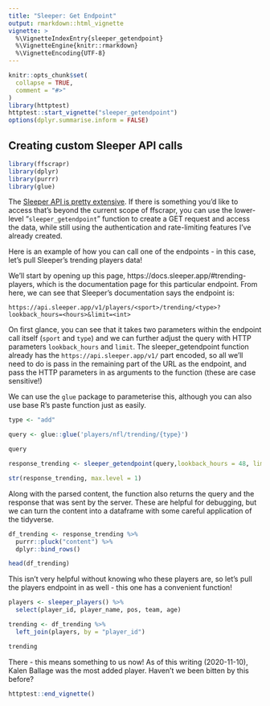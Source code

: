 ```yaml
---
title: "Sleeper: Get Endpoint"
output: rmarkdown::html_vignette
vignette: >
  %\VignetteIndexEntry{sleeper_getendpoint}
  %\VignetteEngine{knitr::rmarkdown}
  %\VignetteEncoding{UTF-8}
---
```


```r
knitr::opts_chunk$set(
  collapse = TRUE,
  comment = "#>"
)
library(httptest)
httptest::start_vignette("sleeper_getendpoint")
options(dplyr.summarise.inform = FALSE)
```

## Creating custom Sleeper API calls

```r
library(ffscrapr)
library(dplyr)
library(purrr)
library(glue)
```

The [Sleeper API is pretty extensive](https://docs.sleeper.app). If there is something you'd like to access that's beyond the current scope of ffscrapr, you can use the lower-level "`sleeper_getendpoint`" function to create a GET request and access the data, while still using the authentication and rate-limiting features I've already created. 

Here is an example of how you can call one of the endpoints - in this case, let's pull Sleeper's trending players data! 

We'll start by opening up this page, https://docs.sleeper.app/#trending-players, which is the documentation page for this particular endpoint. From here, we can see that Sleeper's documentation says the endpoint is: 

`https://api.sleeper.app/v1/players/<sport>/trending/<type>?lookback_hours=<hours>&limit=<int>`

On first glance, you can see that it takes two parameters within the endpoint call itself (`sport` and `type`) and we can further adjust the query with HTTP parameters `lookback_hours` and `limit`. The sleeper_getendpoint function already has the `https://api.sleeper.app/v1/` part encoded, so all we'll need to do is pass in the remaining part of the URL as the endpoint, and pass the HTTP parameters in as arguments to the function (these are case sensitive!) 

We can use the `glue` package to parameterise this, although you can also use base R's paste function just as easily.

```r

type <- "add"

query <- glue::glue('players/nfl/trending/{type}')

query

response_trending <- sleeper_getendpoint(query,lookback_hours = 48, limit = 10)

str(response_trending, max.level = 1)
```

Along with the parsed content, the function also returns the query and the response that was sent by the server. These are helpful for debugging, but we can turn the content into a dataframe with some careful application of the tidyverse. 

```r

df_trending <- response_trending %>% 
  purrr::pluck("content") %>% 
  dplyr::bind_rows()

head(df_trending)
```

This isn't very helpful without knowing who these players are, so let's pull the players endpoint in as well - this one has a convenient function!

```r

players <- sleeper_players() %>% 
  select(player_id, player_name, pos, team, age)

trending <- df_trending %>% 
  left_join(players, by = "player_id")

trending

```

There - this means something to us now! As of this writing (2020-11-10), Kalen Ballage was the most added player. Haven't we been bitten by this before?

```r
httptest::end_vignette()
```

